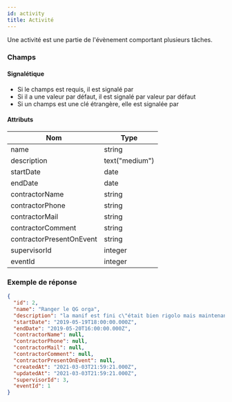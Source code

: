 ```yaml
---
id: activity
title: Activité
---
```



Une activité est une partie de l'évènement comportant plusieurs tâches.

### Champs

#### Signalétique

+ Si le champs est requis, il est signalé par <Required />
+ Si il a une valeur par défaut, il est signalé par <DefaultValue>valeur par défaut</DefaultValue>
+ Si un champs est une clé étrangère, elle est signalée par <ForeignKey to="shift" label="Créneau" /> 

#### Attributs

Nom | Type
--- | ---
<Name>name</Name>  <Required /> | string 
<Name>description</Name>   | text("medium") 
<Name>startDate</Name>  <Required /> | date 
<Name>endDate</Name>  <Required /> | date 
<Name>contractorName</Name>   | string 
<Name>contractorPhone</Name>   | string 
<Name>contractorMail</Name>   | string 
<Name>contractorComment</Name>   | string 
<Name>contractorPresentOnEvent</Name>   | string
<Name>supervisorId</Name> <Required /> <ForeignKey to="user" label="Responsable" /> | integer
<Name>eventId</Name> <Required /> <ForeignKey to="event" label="Evènement" /> | integer

### Exemple de réponse

```json
{
  "id": 2,
  "name": "Ranger le QG orga",
  "description": "la manif est fini c\"était bien rigolo mais maintenant au boulot on range tout",
  "startDate": "2019-05-19T18:00:00.000Z",
  "endDate": "2019-05-20T16:00:00.000Z",
  "contractorName": null,
  "contractorPhone": null,
  "contractorMail": null,
  "contractorComment": null,
  "contractorPresentOnEvent": null,
  "createdAt": "2021-03-03T21:59:21.000Z",
  "updatedAt": "2021-03-03T21:59:21.000Z",
  "supervisorId": 3,
  "eventId": 1
}
```
